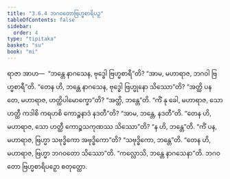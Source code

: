```yaml
---
title: "3.6.4 ဘဂဝတောဗြဟ္မစာရိပဉှ"
tableOfContents: false
sidebar:
  order: 4
type: "tipitaka"
basket: "su"
book: "mi"
---
```



<DynamicBreadcrumb />

<Division number="86" book="mi" e="ch" v="28">

<Paragraph number="409" book="mi">
ရာဇာ အာဟ—  “ဘန္တေ နာဂသေန, ဗုဒ္ဓေါ ဗြဟ္မစာရီ”တိ? “အာမ, မဟာရာဇ, ဘဂဝါ ဗြဟ္မစာရီ”တိ. “တေန ဟိ, ဘန္တေ နာဂသေန, ဗုဒ္ဓေါ ဗြဟ္မုနော သိဿော”တိ? “အတ္ထိ ပန တေ, မဟာရာဇ, ဟတ္ထိပါမောက္ခော”တိ? “အတ္ထိ, ဘန္တေ”တိ. “ကိံ နု ခေါ, မဟာရာဇ, သော ဟတ္ထီ ကဒါစိ ကရဟစိ ကောဉ္စနာဒံ နဒတီ”တိ? “အာမ, ဘန္တေ, နဒတီ”တိ. “တေန ဟိ, မဟာရာဇ, သော ဟတ္ထီ ကောဉ္စသကုဏဿ သိဿော”တိ? “န ဟိ, ဘန္တေ”တိ. “ကိံ ပန, မဟာရာဇ, ဗြဟ္မာ သဗုဒ္ဓိကော အဗုဒ္ဓိကော”တိ? “သဗုဒ္ဓိကော, ဘန္တေ”တိ. “တေန ဟိ, မဟာရာဇ, ဗြဟ္မာ ဘဂဝတော သိဿော”တိ.
</Paragraph>

<Paragraph number="410" book="mi">
“ကလ္လောသိ, ဘန္တေ နာဂသေနာ”တိ.

</Paragraph>
</Division>

<Paragraph number="411" type="center" book="mi">
ဘဂဝတော ဗြဟ္မစာရိပဉှော စတုတ္ထော.
</Paragraph>